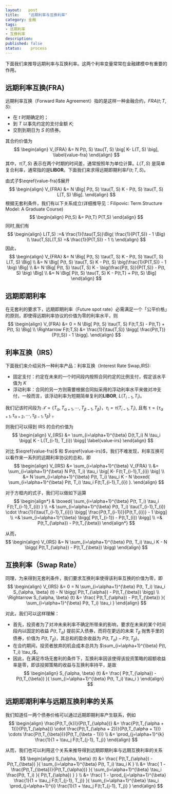```yaml
---
layout:   post
title:    "远期利率与互换利率"
category: 金融 
tags:     
- 远期利率
- 互换利率
description: 
published: false
status:    process
---
```


下面我们来推导远期利率与互换利率。这两个利率变量常常在金融建模中有重要的作用。

## 远期利率互换(FRA)

远期利率互换（Forward Rate Agreement）指的是这样一种金融合约，$FRA(t; T, S)$:

- 在 $t$ 时期确定的；
- 到 $T$ 以事先约定的支付金额 $K$;
- 交割到期日为 $S$ 的债券。

其合约价值为
$$
\begin{align}
 V_{FRA} &= N P(t, S) \tau(T, S) \big[ K- L(T, S) \big], \label{value-fra}
\end{align}
$$
其中，$\tau(T,S)$ 表示在两个时期的时间差，通常按照年为单位计算。$L(T,S)$ 是简单复合利率，通常指的是**LIBOR**。下面我们来求得远期即期利率$F(t;T,S)$。

<!-- more -->

由式子$\eqref{value-fra}$展开
$$
\begin{align}
 V_{FRA} &= N \Big[ P(t, S) \tau(T, S)  K - P(t, S) \tau(T, S)  L(T, S) \Big].
\end{align}
$$
根据无套利条件，我们有以下关系成立(详细推导见：Filipovic: Term Structure Model: A Graduate Course)
$$
\begin{align}
 P(t,S) &= P(t,T) P(T,S)
\end{align}
$$
同时,我们有
$$
\begin{align}
 L(T,S) :=& \frac{1}{\tau(T,S)}\Big( \frac{1}{P(T,S)} - 1 \Big) \\
 \tau(T,S)L(T,S)  =& \frac{1}{P(T,S)} - 1 \\ 
\end{align}
$$
因此，
$$
\begin{align}
 V_{FRA} &= N \Big[ P(t, S) \tau(T, S)  K - P(t, S) \tau(T, S)  L(T, S) \Big] \\
   &= N \Big[ P(t, S) \tau(T, S)  K - P(t, S) \big(\frac{1}{P(T,S)} - 1 \big) \Big] \\
   &= N  \Big[ P(t, S) \tau(T, S)  K -   \big(\frac{P(t, S)}{P(T,S)} - P(t, S) \big) \Big]  \\
   &= N  \Big[ P(t, S) \tau(T, S)  K -   P(t,T)  + P(t, S)  \Big] 
\end{align}
$$

## 远期即期利率

在无套利的要求下，远期即期利率（Future spot rate）必需满足一个「公平价格」的原则，即使得远期利率协议的价值为零的利率水平，则
$$
\begin{align}
 V_{FRA} &= 0 = N  \Big[ P(t, S) \tau(T, S)  F(t;T,S) -   P(t,T)  + P(t, S)  \Big] \\
 \Rightarrow 
 F(t;T,S) &= \frac{1}{\tau(T,S)} \bigg[ \frac{P(t,T)}{P(t,S)} - 1 \bigg].
\end{align}
$$

## 利率互换（IRS）

下面我们来介绍另外一种利率产品：利率互换（Interest Rate Swap,IRS):

- 固定支付：约定在未来的一个时间段内按照合同约定的比例支付，假定该水平值为 $K$
- 浮动利率：合同的另一方则需要根据合同拟采用的浮动利率水平来做对冲支付，一般而言，该浮动利率为短期简单复利的**LIBOR**, $L(T_{i-1}, T_{i})$。

我们记该时间段为 $\mathcal{T} = \{ T_{\alpha}, T_{\alpha+1},\cdots,T_{\beta - 1}, T_{\beta}\}$，$\tau_{i} = \tau(T_{i-1}, T_{i}),$ 且有 $\mathcal{\tau} = \{ \tau_{\alpha + 1}, \tau_{\alpha+2},\cdots,\tau_{\beta - 1}, \tau_{\beta}\}$ 。

则我们可以得到 IRS 的合约价值为
$$
\begin{align}
 V_{IRS} &= \sum_{i=\alpha+1}^{\beta} D(t,T_i) N \tau_i \bigg[ K - L(T_{i-1}, T_{i}) \bigg] \label{value-irs}
\end{align}
$$

对比 $\eqref{value-fra}$ 和 $\eqref{value-irs}$，我们不难发现，利率互换可以看作来一系列的远期利率协议的总和，即
$$
\begin{align}
  V_{IRS} &= \sum_{i=\alpha+1}^{\beta} V_{FRA}  \\
  &= \sum_{i=\alpha+1}^{\beta} N P(t, T_i) \tau_i \big[ K- F(t;T_{i-1},T_{i}) \big] \\
  &= N \sum_{i=\alpha+1}^{\beta}  P(t, T_i) \tau_i  K - N \boxed{ \sum_{i=\alpha+1}^{\beta} P(t, T_i) \tau_i F(t;T_{i-1},T_{i}) }.
\end{align}
$$

对于方框内的式子，我们可以做如下运算
$$
\begin{align*}
& \boxed{ \sum_{i=\alpha+1}^{\beta}  P(t, T_i) \tau_i F(t;T_{i-1},T_{i})  }  \\
 =& \sum_{i=\alpha+1}^{\beta}  P(t, T_i) \tau(T_{i-1},T_{i}) \cdot \frac{1}{\tau(T_{i-1},T_{i})} \bigg[ \frac{P(t,T_{i-1})}{P(t,T_{i})} - 1 \bigg] \\
 =& \sum_{i=\alpha+1}^{\beta} \bigg[ P(t,T_{i-1}) - P(t,T_{i}) \bigg]  \\
 =&  P(t,T_{\alpha}) - P(t,T_{\beta})
\end{align*}
$$

从而，
$$
\begin{align}
 V_{IRS} &=  N \sum_{i=\alpha+1}^{\beta}  P(t, T_i) \tau_i  K - N \bigg( P(t,T_{\alpha}) - P(t,T_{\beta}) \bigg)
\end{align}
$$

## 互换利率（Swap Rate）

同理，为来得到无套利条件，我们要求互换利率使得该利率互换的价值为零，即
$$
\begin{align}
 V_{IRS} &= 0 = N \sum_{i=\alpha+1}^{\beta}  P(t, T_i) \tau_i   S_{\alpha, \beta} (t)  - N \bigg( P(t,T_{\alpha}) - P(t,T_{\beta}) \bigg) \\
 \Rightarrow 
 S_{\alpha, \beta} (t) &= \frac{ P(t,T_{\alpha}) - P(t,T_{\beta}) }{ \sum_{i=\alpha+1}^{\beta}  P(t, T_i) \tau_i }
 \end{align}
$$

对此，我们可以这样理解：

- 首先，投资者为了对冲未来利率不确定所带来的影响，要求在未来的某个时间段内以固定的收益 $P(t,T_{\alpha})$ 提前买入债券，而将在更远的未来 $T_{\beta}$ 抛售手里的债券，价值为 $P(t,T_{\beta})$，其总和的盈余收益为 $P(t,T_{\alpha}) - P(t,T_{\beta})$。
- 在合约期间，投资者放弃的机会成本总共为 $\sum_{i=\alpha+1}^{\beta}  P(t, T_i) \tau_i$。
- 因此，在满足市场无套利的条件下，互换利率因该使得该投资策略的超额收益率是零，即该投掷策略的收益与互换利率持平，是故
$$
\begin{align}
 S_{\alpha, \beta} (t) &= \frac{ P(t,T_{\alpha}) - P(t,T_{\beta}) }{ \sum_{i=\alpha+1}^{\beta}  P(t, T_i) \tau_i   }
 \end{align}
$$

## 远期即期利率与远期互换利率的关系

我们知道任一两个债券价格可以通过远期即期利率产生联系，例如
$$
\begin{align}
 \frac{P(t,T_{k})}{P(t,T_{\alpha})}
 &= \frac{P(t,T_{\alpha + 1})}{P(t,T_{\alpha})} \cdot \frac{P(t,T_{\alpha + 2})}{P(t,T_{\alpha + 1})} \cdots \frac{P(t,T_{\beta})}{P(t,T_{\beta - 1})}  \\
 &= \prod_{j=\alpha+1}^{k} \frac{1}{1 + \tau_j F(t;T_{j-1}, T_j)}
\end{align}
$$

从而，我们也可以利用这个关系来推导得到远期即期利率与远期互换利率的关系
$$
\begin{align}
 S_{\alpha, \beta} (t) &= \frac{ P(t,T_{\alpha}) - P(t,T_{\beta}) }{ \sum_{i=\alpha+1}^{\beta}  P(t, T_i) \tau_i  K } \\
 &= \frac{ 1 - \frac{P(t,T_{\beta})}{P(t,T_{\alpha})} }{ \sum_{i=\alpha+1}^{\beta} \tau_i \frac{P(t, T_i) }{ P(t,T_{\alpha}) } }  \\
 &= \frac{ 1 - \prod_{j=\alpha+1}^{\beta} \frac{1}{1 + \tau_j F(t;T_{j-1}, T_j)} }{ \sum_{i=\alpha+1}^{\beta} \tau_i \prod_{j=\alpha+1}^{i} \frac{1}{1 + \tau_j F(t;T_{j-1}, T_j)}  }  
 \end{align}
$$





